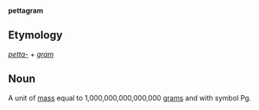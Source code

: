 '''pettagram'''

==Etymology==

''[[petta-]]'' + ''[[gram]]''

==Noun==

A unit of [[mass]] equal to 1,000,000,000,000,000 [[gram]]s and with symbol Pg.